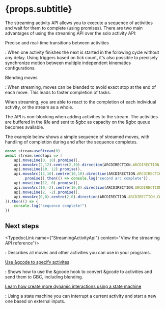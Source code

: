 
# {props.subtitle}

The streaming activity API allows you to execute a sequence of activities and wait for them to complete (using promises).
There are two main advantages of using the streaming API over the solo activity API:

Precise and real-time transitions between activities

: When one activity finishes the next is started in the following cycle without any delay. Using triggers based on
tick count, it's also possible to precisely synchronize motion between multiple independent kinematics configurations.

Blending moves

: When streaming, moves can be blended to avoid exact stop at the end of each move. This leads to faster completion of
tasks.

When streaming, you are able to react to the completion of each individual activity, or the stream as a whole.

The API is non-blocking when adding activities to the stream. The activities are buffered in the &fe and sent
to &gbc as capacity on the &gbc queue becomes available.

The example below shows a simple sequence of streamed moves, with handling of completion during and after the
sequence completes.

```jsx
const stream=useStream(0)
await stream.send(api => [
    api.moveLine(0, 10).promise(),
    api.moveArc(2,12).centre(2,10).direction(ARCDIRECTION.ARCDIRECTION_CW).promise(),
    api.moveLine(10, 12).promise(),
    api.moveArc(12,10).centre(10,10).direction(ARCDIRECTION.ARCDIRECTION_CW)
        .promise().then(() => console.log("second arc complete")),
    api.moveLine(12, 0).promise(),
    api.moveArc(10,-2).centre(10,0).direction(ARCDIRECTION.ARCDIRECTION_CW).promise(),
    api.moveLine(2, -2).promise(),
    api.moveArc(0,0).centre(2,0).direction(ARCDIRECTION.ARCDIRECTION_CW).promise()
]).then(() => {
    console.log("sequence complete!")
})
```

## Next steps

<TypedocLink name={"StreamingActivityApi"} content="View the streaming API reference"/>&nbsp;

: Describes all moves and other activities you can use in your programs.

[Use &gcode to specify activites](gcode)

: Shows how to use the &gcode hook to convert &gcode to activities and send them to GBC, including blending.

[Learn how create more dynamic interactions using a state machine](state_machine)

: Using a state machine you can interrupt a current activity and start a new one based on external inputs.

